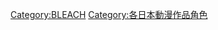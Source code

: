 {{Catnav|頁面分類|...|東京電視台|東京電視台動畫|BLEACH}}
{{Catnav|頁面分類|...|每年日本電視動畫|2004年日本電視動畫|BLEACH}}
{{Catnav|頁面分類|...|日本電視動畫|東京電視台動畫|BLEACH}}

[[Category:BLEACH|Category:BLEACH]]
[[Category:各日本動漫作品角色|Category:各日本動漫作品角色]]